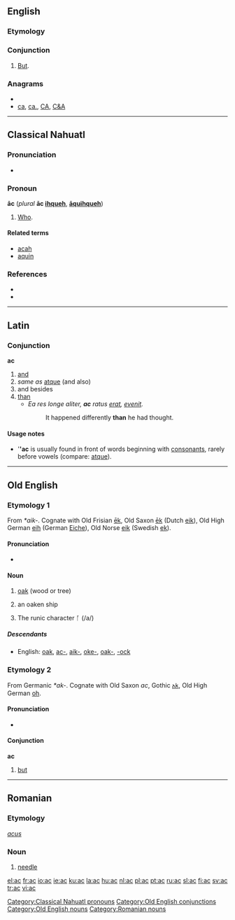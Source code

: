 {{wikipedia}}
{{also|Appendix:Variations of "ac"}}
==English==

===Etymology===
{{etyl|ang|en}} {{term|ac|lang=ang}}

===Conjunction===
{{en-conj}}

# {{rfv-sense}} {{obsolete}} [[but|But]].

===Anagrams===
* {{alphagram|ac}}
* [[ca#English|ca]], [[ca.#English|ca.]], [[CA#English|CA]], [[C&A#English|C&A]]


----

==Classical Nahuatl==

===Pronunciation===
* {{IPA|/aːk/|lang=nci}}

===Pronoun===
'''āc''' (''plural'' '''āc [[ihqueh]]''', '''[[aquihqueh|āquihqueh]]''')

# [[who|Who]].

====Related terms====
* [[acah]]
* [[aquin]]

===References===
* {{cite book |author=Karttunen, Frances |year=1983 |title=An Analytical Dictionary of Nahuatl |location=Austin |publisher=University of Texas Press |pages=p. 1}}
* {{cite book |author=Lockhart, James |year=2001 |title=Nahuatl as Written: Lessons in Older Written Nahuatl, with Copious Examples and Texts |location=Stanford |publisher=Stanford University Press |pages=p. 210}}

[[Category:Classical Nahuatl pronouns]]

----

==Latin==

===Conjunction===
'''ac'''

# [[and]]
# ''same as'' [[atque]] (and also)
# and besides
# [[than]]
#* ''Ea res longe aliter, '''ac''' ratus [[erat]], [[evenire|evenit]].''
#*: It happened differently '''than''' he had thought.

====Usage notes====
* '''''ac''' is usually found in front of words beginning with [[consonant]]s, rarely before vowels (compare: [[atque]]).

----

==Old English==

===Etymology 1===
From {{etyl|gem|ang}} ''*aik-''. Cognate with Old Frisian [[ek|ēk]], Old Saxon [[ek|ēk]] (Dutch [[eik]]), Old High German [[eih]] (German [[Eiche]]), Old Norse [[eik]] (Swedish [[ek]]).

====Pronunciation====
* {{IPA|/ɑːk/|lang=ang}}

====Noun====
{{infl|ang|noun|head=āc|g=f|plural|[[æc#Old English|ǣċ]]}}

# [[oak]] (wood or tree)
# {{poetic|lang=ang}} an oaken ship
# The runic character ᚪ (/a/)

=====Descendants=====
* English: [[oak]], [[ac-]], [[aik-]], [[oke-]], [[oak-]], [[-ock]]

===Etymology 2===
From Germanic ''*ak-''. Cognate with Old Saxon ''ac'', Gothic [[𐌰𐌺]], Old High German [[oh]].

====Pronunciation====
* {{IPA|/ɑk/|lang=ang}}

====Conjunction====
'''ac'''

# [[but]]

[[Category:Old English conjunctions]]
[[Category:Old English nouns]]

----

==Romanian==

===Etymology===
{{etyl|la|ro}} ''[[acus]]''

===Noun===
{{ro-noun|n|ace}}

# [[needle]]

[[Category:Romanian nouns]]

[[el:ac]]
[[fr:ac]]
[[io:ac]]
[[ie:ac]]
[[ku:ac]]
[[la:ac]]
[[hu:ac]]
[[nl:ac]]
[[pl:ac]]
[[pt:ac]]
[[ru:ac]]
[[sl:ac]]
[[fi:ac]]
[[sv:ac]]
[[tr:ac]]
[[vi:ac]]